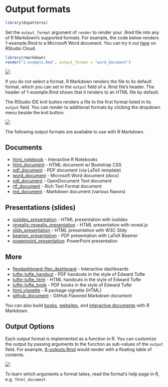 # Output formats

```r
library(dspatterns)
```


Set the `output_format` argument of `render` to render your .Rmd file into any of R Markdown's supported formats. For example, the code below renders 1-example.Rmd to a Microsoft Word document. You can try it out [here](https://rstudio.cloud/project/181952) on RStudio Cloud. 

```r
library(rmarkdown)
render("1-example.Rmd", output_format = "word_document")
```

![](outputs-1-word.png)
</br>

If you do not select a format, R Markdown renders the file to its default format, which you can set in the `output` field of a .Rmd file's header. The header of 1-example.Rmd shows that it renders to an HTML file by default. 

The RStudio IDE knit button renders a file to the first format listed in its `output` field. You can render to additional formats by clicking the dropdown menu beside the knit button:

![](outputs-2-pdf.png)
</br>

The following output formats are available to use with R Markdown.

## Documents

* [html_notebook](https://bookdown.org/yihui/rmarkdown/notebook.html) - Interactive R Notebooks
* [html_document](https://bookdown.org/yihui/rmarkdown/html-document.html) - HTML document w/ Bootstrap CSS
* [pdf_document](https://bookdown.org/yihui/rmarkdown/pdf-document.html) - PDF document (via LaTeX template)
* [word_document](https://bookdown.org/yihui/rmarkdown/word-document.html) - Microsoft Word document (docx)
* [odt_document](https://bookdown.org/yihui/rmarkdown/opendocument-text-document.html) - OpenDocument Text document
* [rtf_document](https://bookdown.org/yihui/rmarkdown/rich-text-format-document.html) - Rich Text Format document
* [md_document](https://bookdown.org/yihui/rmarkdown/markdown-document.html) - Markdown document (various flavors)

## Presentations (slides)

* [ioslides_presentation](https://bookdown.org/yihui/rmarkdown/ioslides-presentation.html) - HTML presentation with ioslides
* [revealjs::revealjs_presentation](https://bookdown.org/yihui/rmarkdown/revealjs.html) - HTML presentation with reveal.js
* [slidy_presentation](https://bookdown.org/yihui/rmarkdown/slidy-presentation.html) - HTML presentation with W3C Slidy
* [beamer_presentation](https://bookdown.org/yihui/rmarkdown/beamer-presentation.html) - PDF presentation with LaTeX Beamer
* [powerpoint_presentation](https://bookdown.org/yihui/rmarkdown/powerpoint-presentation.html): PowerPoint presentation

## More

* [flexdashboard::flex_dashboard](/flexdashboard/) - Interactive dashboards
* [tufte::tufte_handout](https://bookdown.org/yihui/rmarkdown/tufte-handouts.html) - PDF handouts in the style of Edward Tufte
* [tufte::tufte_html](https://bookdown.org/yihui/rmarkdown/tufte-handouts.html) - HTML handouts in the style of Edward Tufte
* [tufte::tufte_book](https://bookdown.org/yihui/rmarkdown/tufte-handouts.html) - PDF books in the style of Edward Tufte
* [html_vignette](https://bookdown.org/yihui/rmarkdown/r-package-vignette.html) - R package vignette (HTML)
* [github_document](/github_document_format.html) - GitHub Flavored Markdown document

You can also build [books](https://bookdown.org/), [websites](https://bookdown.org/yihui/rmarkdown/rmarkdown-site.html), and [interactive documents](https://bookdown.org/yihui/rmarkdown/shiny-documents.html) with R Markdown.


## Output Options

Each output format is implemented as a function in R. You can customize the output by passing arguments to the function as sub-values of the `output` field. For example, [8-outputs.Rmd](https://rstudio.cloud/project/181952) would render with a floating table of contents.

![](outputs-3-toc.png)
</br>

To learn which arguments a format takes, read the format's help page in R, e.g. `?html_document`.

